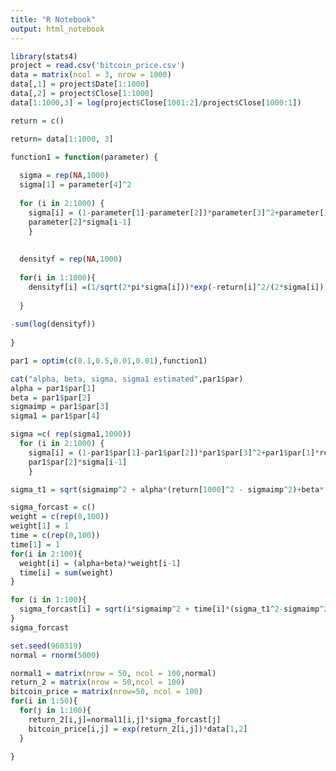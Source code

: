 ---
title: "R Notebook"
output: html_notebook
---



```{r}
library(stats4)
project = read.csv('bitcoin_price.csv')
data = matrix(ncol = 3, nrow = 1000)
data[,1] = project$Date[1:1000]
data[,2] = project$Close[1:1000]
data[1:1000,3] = log(project$Close[1001:2]/project$Close[1000:1])

```

```{r}
return = c()

return= data[1:1000, 3]

function1 = function(parameter) {  
  
  sigma = rep(NA,1000)
  sigma[1] = parameter[4]^2 
  
  for (i in 2:1000) {
    sigma[i] = (1-parameter[1]-parameter[2])*parameter[3]^2+parameter[1]*return[i-1]^2+
    parameter[2]*sigma[i-1]
    }
  
  
  densityf = rep(NA,1000)
  
  for(i in 1:1000){
    densityf[i] =(1/sqrt(2*pi*sigma[i]))*exp(-return[i]^2/(2*sigma[i]))
    
  }
  
-sum(log(densityf))
  
}

par1 = optim(c(0.1,0.5,0.01,0.01),function1)

cat("alpha, beta, sigma, sigma1 estimated",par1$par)
alpha = par1$par[1]
beta = par1$par[2]
sigmaimp = par1$par[3]
sigma1 = par1$par[4]

```
```{r}

sigma =c( rep(sigma1,1000))
  for (i in 2:1000) {
    sigma[i] = (1-par1$par[1]-par1$par[2])*par1$par[3]^2+par1$par[1]*return[i-1]^2+
    par1$par[2]*sigma[i-1]
    }

sigma_t1 = sqrt(sigmaimp^2 + alpha*(return[1000]^2 - sigmaimp^2)+beta*(sigma[1000]^2-sigmaimp^2))

sigma_forcast = c()
weight = c(rep(0,100))
weight[1] = 1
time = c(rep(0,100))
time[1] = 1
for(i in 2:100){
  weight[i] = (alpha+beta)*weight[i-1]
  time[i] = sum(weight)
}

for (i in 1:100){
  sigma_forcast[i] = sqrt(i*sigmaimp^2 + time[i]*(sigma_t1^2-sigmaimp^2))
}
sigma_forcast


```
```{r}

set.seed(960319)
normal = rnorm(5000)

normal1 = matrix(nrow = 50, ncol = 100,normal)
return_2 = matrix(nrow = 50,ncol = 100)
bitcoin_price = matrix(nrow=50, ncol = 100)
for(i in 1:50){
  for(j in 1:100){
    return_2[i,j]=normal1[i,j]*sigma_forcast[j]
    bitcoin_price[i,j] = exp(return_2[i,j])*data[1,2]
  }
  
}
```
